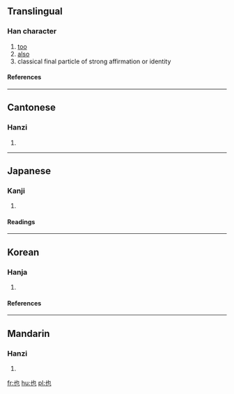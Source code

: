 ==Translingual==
{{stroke order|type=animate}}
===Han character===
{{Han char|rn=5|rad=乙|as=02|sn=3|four=4471<sub>2</sub>|canj=心木 (PD)}}
# [[too]]
# [[also]]
# classical final particle of strong affirmation or identity
====References====
{{Han ref|kx=0084.040|dkj=00171|dj=0170.040|hdz=10050.050|uh=4E5F|ud=20063|bh=A45D|bd=42077}}
----

==Cantonese==
===Hanzi===
{{yue-hanzi|jyut=|y=ya5}}
# {{defn|Cantonese}}
----
==Japanese==
===Kanji===
{{ja-kanji|grade=|rs=乙02}}
# {{defn|Japanese}}
====Readings====
{{ja-readings|on=[[や]] (ya)|kun=[[なり]] (nari), [[また]] (mata)}}
----
==Korean==
===Hanja===
{{ko-hanja|hangeul=야|rv=ya|mr=ya|eumhun=[[이끼]], [[어조사]]|ehrv=ikki, eojosa|ehmr=ikki, ǒjosa|ehy=}}
# {{defn|Korean}}
====References====
{{Hanja ref|nav=10439}}
----

==Mandarin==
===Hanzi===
{{cmn-hanzi|pin=[[yě]] ([[ye3]])|wg=yeh<sup>3</sup>}}
# {{defn|Mandarin}}

[[fr:也]]
[[hu:也]]
[[pl:也]]
